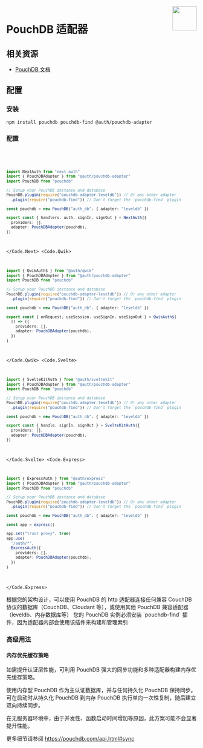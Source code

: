 
<img align="right" src="/img/adapters/pouchdb.svg" width="64" height="64" />

# PouchDB 适配器

## 相关资源

- [PouchDB 文档](https://pouchdb.com/api.html)

## 配置

### 安装

```bash npm2yarn
npm install pouchdb pouchdb-find @auth/pouchdb-adapter
```

### 配置

<Code>
<Code.Next>

```ts filename="./auth.ts"
import NextAuth from "next-auth"
import { PouchDBAdapter } from "@auth/pouchdb-adapter"
import PouchDB from "pouchdb"

// Setup your PouchDB instance and database
PouchDB.plugin(require("pouchdb-adapter-leveldb")) // Or any other adapter
  .plugin(require("pouchdb-find")) // Don't forget the `pouchdb-find` plugin

const pouchdb = new PouchDB("auth_db", { adapter: "leveldb" })

export const { handlers, auth, signIn, signOut } = NextAuth({
  providers: [],
  adapter: PouchDBAdapter(pouchdb),
})
```

</Code.Next>
<Code.Qwik>

```ts filename="/src/routes/plugin@auth.ts"
import { QwikAuth$ } from "@auth/qwik"
import { PouchDBAdapter } from "@auth/pouchdb-adapter"
import PouchDB from "pouchdb"

// Setup your PouchDB instance and database
PouchDB.plugin(require("pouchdb-adapter-leveldb")) // Or any other adapter
  .plugin(require("pouchdb-find")) // Don't forget the `pouchdb-find` plugin

const pouchdb = new PouchDB("auth_db", { adapter: "leveldb" })

export const { onRequest, useSession, useSignIn, useSignOut } = QwikAuth$(
  () => ({
    providers: [],
    adapter: PouchDBAdapter(pouchdb),
  })
)
```

</Code.Qwik>
<Code.Svelte>

```ts filename="./auth.ts"
import { SvelteKitAuth } from "@auth/sveltekit"
import { PouchDBAdapter } from "@auth/pouchdb-adapter"
import PouchDB from "pouchdb"

// Setup your PouchDB instance and database
PouchDB.plugin(require("pouchdb-adapter-leveldb")) // Or any other adapter
  .plugin(require("pouchdb-find")) // Don't forget the `pouchdb-find` plugin

const pouchdb = new PouchDB("auth_db", { adapter: "leveldb" })

export const { handle, signIn, signOut } = SvelteKitAuth({
  providers: [],
  adapter: PouchDBAdapter(pouchdb),
})
```

</Code.Svelte>
<Code.Express>

```ts filename="./src/routes/auth.route.ts"
import { ExpressAuth } from "@auth/express"
import { PouchDBAdapter } from "@auth/pouchdb-adapter"
import PouchDB from "pouchdb"

// Setup your PouchDB instance and database
PouchDB.plugin(require("pouchdb-adapter-leveldb")) // Or any other adapter
  .plugin(require("pouchdb-find")) // Don't forget the `pouchdb-find` plugin

const pouchdb = new PouchDB("auth_db", { adapter: "leveldb" })

const app = express()

app.set("trust proxy", true)
app.use(
  "/auth/*",
  ExpressAuth({
    providers: [],
    adapter: PouchDBAdapter(pouchdb),
  })
)
```

</Code.Express>
</Code>

<Callout>
  根据您的架构设计，可以使用 PouchDB 的 http 适配器连接任何兼容 CouchDB
  协议的数据库（CouchDB、Cloudant 等），或使用其他 PouchDB
  兼容适配器（leveldb、内存数据库等）
</Callout>

<Callout type="info">
  您的 PouchDB 实例必须安装 `pouchdb-find`
  插件，因为适配器内部会使用该插件来构建和管理索引
</Callout>

### 高级用法

#### 内存优先缓存策略

如需提升认证层性能，可利用 PouchDB 强大的同步功能和多种适配器构建内存优先缓存策略。

使用内存型 PouchDB 作为主认证数据库，并与任何持久化 PouchDB 保持同步。可在启动时从持久化 PouchDB 到内存 PouchDB 执行单向一次性复制，随后建立双向持续同步。

在无服务器环境中，由于并发性、函数启动时间增加等原因，此方案可能不会显著提升性能。

更多细节请参阅 https://pouchdb.com/api.html#sync
